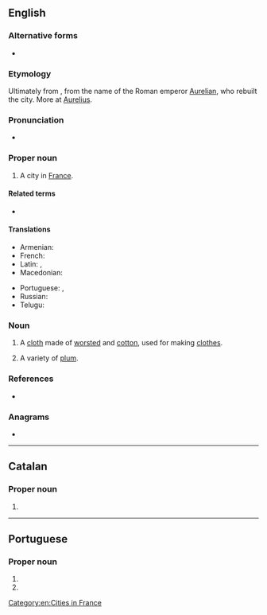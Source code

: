 {{also|Orléans}}
==English==
{{wikipedia}}

===Alternative forms===
* {{l|en|Orléans}}

===Etymology===
Ultimately from {{etyl|la|en}} {{m|en|Aurelianum}}, from the name of the Roman emperor [[w:Aurelian|Aurelian]], who rebuilt the city. More at [[Aurelius]].

===Pronunciation===
* {{IPA|/ˈɔɹ.li.ənz/|lang=en}}

===Proper noun===
{{en-proper noun}}

# A city in [[France]].

====Related terms====
* {{l|en|New Orleans}}

====Translations====
{{trans-top|a city in France}}
* Armenian: {{t|hy|Օռլեան}}
* French: {{t+|fr|Orléans}}
* Latin: {{t|la|Gĕ́năbum}}, {{t|la|Cĕ́năbum}}
* Macedonian: {{t|mk|Орлеан|m|tr=Orleán}}
{{trans-mid}}
* Portuguese: {{t|pt|Orleães|f}}, {{t+|pt|Orleans|f}}
* Russian: {{t|ru|Орлеа́н|m}}
* Telugu: {{t|te|ఆర్లియన్సు}}
{{trans-bottom}}

===Noun===
{{en-noun|~|Orleans|es}}

# {{lb|en|uncountable|textiles}} A [[cloth]] made of [[worsted]] and [[cotton]], used for making [[clothes]].
# {{lb|en|countable}} A variety of [[plum]].

===References===
* {{R:Webster 1913}}

===Anagrams===
* {{anagrams|en|Salerno|arenols|loaners|reloans}}

[[Category:en:Cities in France]]

----

==Catalan==

===Proper noun===
{{ca-proper noun}}

# {{l|en|Orleans}}

----

==Portuguese==

===Proper noun===
{{pt-proper noun}}

# {{place:Brazil/municipality|pt|state=Santa Catarina}}
# {{alternative form of|Orleães|lang=pt}}